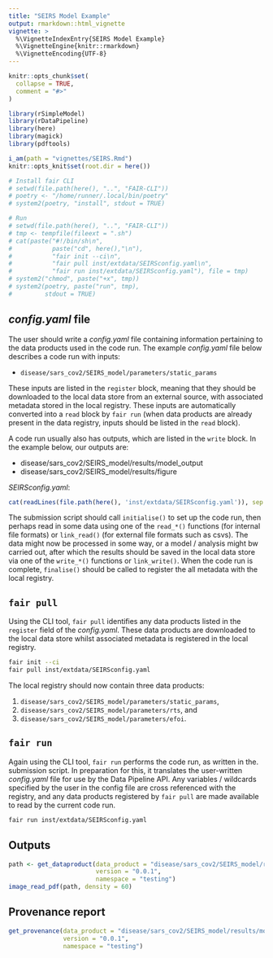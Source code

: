 ```yaml
---
title: "SEIRS Model Example"
output: rmarkdown::html_vignette
vignette: >
  %\VignetteIndexEntry{SEIRS Model Example}
  %\VignetteEngine{knitr::rmarkdown}
  %\VignetteEncoding{UTF-8}
---
```


```r
knitr::opts_chunk$set(
  collapse = TRUE,
  comment = "#>"
)
```

```r
library(rSimpleModel)
library(rDataPipeline)
library(here)
library(magick)
library(pdftools)

i_am(path = "vignettes/SEIRS.Rmd")
knitr::opts_knit$set(root.dir = here())

# Install fair CLI
# setwd(file.path(here(), "..", "FAIR-CLI"))
# poetry <- "/home/runner/.local/bin/poetry"
# system2(poetry, "install", stdout = TRUE)
```

```r
# Run 
# setwd(file.path(here(), "..", "FAIR-CLI"))
# tmp <- tempfile(fileext = ".sh")
# cat(paste("#!/bin/sh\n",
#           paste("cd", here(),"\n"),
#           "fair init --ci\n",
#           "fair pull inst/extdata/SEIRSconfig.yaml\n",
#           "fair run inst/extdata/SEIRSconfig.yaml"), file = tmp)
# system2("chmod", paste("+x", tmp))
# system2(poetry, paste("run", tmp),
#         stdout = TRUE)
```

## *config.yaml* file

The user should write a *config.yaml* file containing information pertaining to
the data products used in the code run. The example *config.yaml* file below 
describes a code run with inputs:

* `disease/sars_cov2/SEIRS_model/parameters/static_params`

These inputs are listed in the `register` block, meaning that they should be 
downloaded to the local data store from an external source, with associated
metadata stored in the local registry. These inputs are automatically converted 
into a `read` block by `fair run` (when data products are already present in 
the data registry, inputs should be listed in the `read` block).

A code run usually also has outputs, which are listed in the `write` block. In
the example below, our outputs are:

* disease/sars_cov2/SEIRS_model/results/model_output
* disease/sars_cov2/SEIRS_model/results/figure

*SEIRSconfig.yaml*:
```r
cat(readLines(file.path(here(), 'inst/extdata/SEIRSconfig.yaml')), sep = '\n')
```

The submission script should call `initialise()` to set up the code run, 
then perhaps read in some data using one of the `read_*()` functions (for 
internal file formats) or `link_read()` (for external file formats such as 
csvs). The data might now be processed in some way, or a model / analysis might
bw carried out, after which the results should be saved in the local data store
via one of the `write_*()` functions or `link_write()`. When the code run is 
complete, `finalise()` should be called to register the all metadata with the
local registry.

## `fair pull`

Using the CLI tool, `fair pull` identifies any data products listed in the 
`register` field of the *config.yaml*. These data products are downloaded to
the local data store whilst associated metadata is registered in the local 
registry.

```bash
fair init --ci
fair pull inst/extdata/SEIRSconfig.yaml
```

The local registry should now contain three data products: 

1. `disease/sars_cov2/SEIRS_model/parameters/static_params`,
2. `disease/sars_cov2/SEIRS_model/parameters/rts`, and 
3. `disease/sars_cov2/SEIRS_model/parameters/efoi`.

## `fair run`

Again using the CLI tool, `fair run` performs the code run, as written in the.
submission script. In preparation for this, it translates the user-written 
*config.yaml* file for use by the Data Pipeline API. Any variables / wildcards 
specified by the user in the config file are cross referenced with the registry, 
and any data products registered by `fair pull` are made available to read by 
the current code run. 

```bash
fair run inst/extdata/SEIRSconfig.yaml
```

## Outputs

```r
path <- get_dataproduct(data_product = "disease/sars_cov2/SEIRS_model/results/figure",
                        version = "0.0.1",
                        namespace = "testing")
image_read_pdf(path, density = 60)
```

## Provenance report

```r
get_provenance(data_product = "disease/sars_cov2/SEIRS_model/results/model_output",
               version = "0.0.1",
               namespace = "testing")
```
